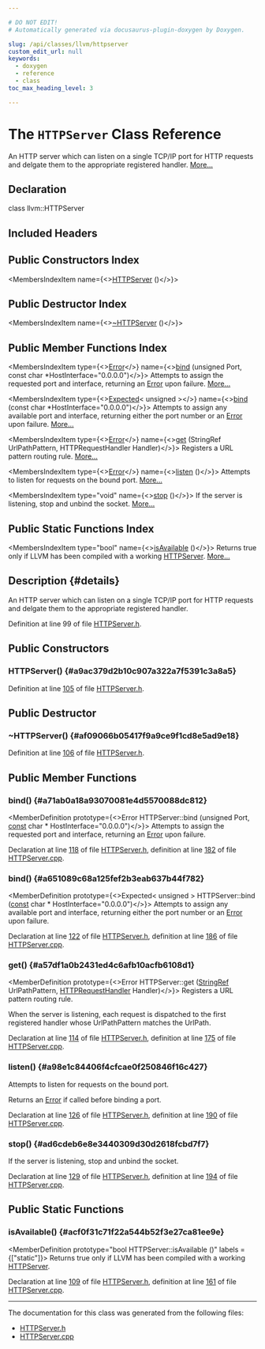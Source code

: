 ```yaml
---

# DO NOT EDIT!
# Automatically generated via docusaurus-plugin-doxygen by Doxygen.

slug: /api/classes/llvm/httpserver
custom_edit_url: null
keywords:
  - doxygen
  - reference
  - class
toc_max_heading_level: 3

---
```





# The `HTTPServer` Class Reference

<DoxygenPage pluginConfig={pluginConfig}>

An HTTP server which can listen on a single TCP/IP port for HTTP requests and delgate them to the appropriate registered handler. <a href="#details">More...</a>

## Declaration

<CodeBlock>class llvm::HTTPServer</CodeBlock>

## Included Headers

<IncludesList>
<IncludesListItem
  filePath="llvm/Debuginfod/HTTPServer.h"
  permalink="/docs/api/files/include/include/llvm/include/llvm/debuginfod/httpserver-h"
  isLocal="true" />
</IncludesList>

## Public Constructors Index

<MembersIndex>

<MembersIndexItem
  name={<><a href="#a9ac379d2b10c907a322a7f5391c3a8a5">HTTPServer</a> ()</>}>
</MembersIndexItem>

</MembersIndex>

## Public Destructor Index

<MembersIndex>

<MembersIndexItem
  name={<><a href="#af09066b05417f9a9ce9f1cd8e5ad9e18">~HTTPServer</a> ()</>}>
</MembersIndexItem>

</MembersIndex>

## Public Member Functions Index

<MembersIndex>

<MembersIndexItem
  type={<><a href="/docs/api/classes/llvm/error">Error</a></>}
  name={<><a href="#a71ab0a18a93070081e4d5570088dc812">bind</a> (unsigned Port, const char &#42;HostInterface=&quot;0.0.0.0&quot;)</>}>
Attempts to assign the requested port and interface, returning an <a href="/docs/api/classes/llvm/error">Error</a> upon failure. <a href="#a71ab0a18a93070081e4d5570088dc812">More...</a>
</MembersIndexItem>

<MembersIndexItem
  type={<><a href="/docs/api/classes/llvm/expected">Expected</a>&lt; unsigned &gt;</>}
  name={<><a href="#a651089c68a125fef2b3eab637b44f782">bind</a> (const char &#42;HostInterface=&quot;0.0.0.0&quot;)</>}>
Attempts to assign any available port and interface, returning either the port number or an <a href="/docs/api/classes/llvm/error">Error</a> upon failure. <a href="#a651089c68a125fef2b3eab637b44f782">More...</a>
</MembersIndexItem>

<MembersIndexItem
  type={<><a href="/docs/api/classes/llvm/error">Error</a></>}
  name={<><a href="#a57df1a0b2431ed4c6afb10acfb6108d1">get</a> (StringRef UrlPathPattern, HTTPRequestHandler Handler)</>}>
Registers a URL pattern routing rule. <a href="#a57df1a0b2431ed4c6afb10acfb6108d1">More...</a>
</MembersIndexItem>

<MembersIndexItem
  type={<><a href="/docs/api/classes/llvm/error">Error</a></>}
  name={<><a href="#a98e1c84406f4cfcae0f250846f16c427">listen</a> ()</>}>
Attempts to listen for requests on the bound port. <a href="#a98e1c84406f4cfcae0f250846f16c427">More...</a>
</MembersIndexItem>

<MembersIndexItem
  type="void"
  name={<><a href="#ad6cdeb6e8e3440309d30d2618fcbd7f7">stop</a> ()</>}>
If the server is listening, stop and unbind the socket. <a href="#ad6cdeb6e8e3440309d30d2618fcbd7f7">More...</a>
</MembersIndexItem>

</MembersIndex>

## Public Static Functions Index

<MembersIndex>

<MembersIndexItem
  type="bool"
  name={<><a href="#acf0f31c71f22a544b52f3e27ca81ee9e">isAvailable</a> ()</>}>
Returns true only if LLVM has been compiled with a working <a href="/docs/api/classes/llvm/httpserver">HTTPServer</a>. <a href="#acf0f31c71f22a544b52f3e27ca81ee9e">More...</a>
</MembersIndexItem>

</MembersIndex>

## Description {#details}

An HTTP server which can listen on a single TCP/IP port for HTTP requests and delgate them to the appropriate registered handler.

Definition at line 99 of file <a href="/docs/api/files/include/include/llvm/include/llvm/debuginfod/httpserver-h">HTTPServer.h</a>.

<SectionDefinition>

## Public Constructors

### HTTPServer() {#a9ac379d2b10c907a322a7f5391c3a8a5}

<MemberDefinition
  prototype="HTTPServer::HTTPServer ()">

Definition at line <a href="/docs/api/files/include/include/llvm/include/llvm/debuginfod/httpserver-h/#l00105">105</a> of file <a href="/docs/api/files/include/include/llvm/include/llvm/debuginfod/httpserver-h">HTTPServer.h</a>.
</MemberDefinition>

</SectionDefinition>

<SectionDefinition>

## Public Destructor

### ~HTTPServer() {#af09066b05417f9a9ce9f1cd8e5ad9e18}

<MemberDefinition
  prototype="HTTPServer::~HTTPServer ()">

Definition at line <a href="/docs/api/files/include/include/llvm/include/llvm/debuginfod/httpserver-h/#l00106">106</a> of file <a href="/docs/api/files/include/include/llvm/include/llvm/debuginfod/httpserver-h">HTTPServer.h</a>.
</MemberDefinition>

</SectionDefinition>

<SectionDefinition>

## Public Member Functions

### bind() {#a71ab0a18a93070081e4d5570088dc812}

<MemberDefinition
  prototype={<>Error HTTPServer::bind (unsigned Port, <a href="/docs/api/files/lib/lib/target/lib/target/aarch64/aarch64promoteconstant-cpp/#a90f8350fecae261c25be85d38b451bff">const</a> char &#42; HostInterface=&quot;0.0.0.0&quot;)</>}>
Attempts to assign the requested port and interface, returning an <a href="/docs/api/classes/llvm/error">Error</a> upon failure.

Declaration at line <a href="/docs/api/files/include/include/llvm/include/llvm/debuginfod/httpserver-h/#l00118">118</a> of file <a href="/docs/api/files/include/include/llvm/include/llvm/debuginfod/httpserver-h">HTTPServer.h</a>, definition at line <a href="/docs/api/files/lib/lib/debuginfod/httpserver-cpp/#l00182">182</a> of file <a href="/docs/api/files/lib/lib/debuginfod/httpserver-cpp">HTTPServer.cpp</a>.
</MemberDefinition>

### bind() {#a651089c68a125fef2b3eab637b44f782}

<MemberDefinition
  prototype={<>Expected&lt; unsigned &gt; HTTPServer::bind (<a href="/docs/api/files/lib/lib/target/lib/target/aarch64/aarch64promoteconstant-cpp/#a90f8350fecae261c25be85d38b451bff">const</a> char &#42; HostInterface=&quot;0.0.0.0&quot;)</>}>
Attempts to assign any available port and interface, returning either the port number or an <a href="/docs/api/classes/llvm/error">Error</a> upon failure.

Declaration at line <a href="/docs/api/files/include/include/llvm/include/llvm/debuginfod/httpserver-h/#l00122">122</a> of file <a href="/docs/api/files/include/include/llvm/include/llvm/debuginfod/httpserver-h">HTTPServer.h</a>, definition at line <a href="/docs/api/files/lib/lib/debuginfod/httpserver-cpp/#l00186">186</a> of file <a href="/docs/api/files/lib/lib/debuginfod/httpserver-cpp">HTTPServer.cpp</a>.
</MemberDefinition>

### get() {#a57df1a0b2431ed4c6afb10acfb6108d1}

<MemberDefinition
  prototype={<>Error HTTPServer::get (<a href="/docs/api/classes/llvm/stringref">StringRef</a> UrlPathPattern, <a href="/docs/api/namespaces/llvm/#a484725ce6bbff0f1751423cac5f22370">HTTPRequestHandler</a> Handler)</>}>
Registers a URL pattern routing rule.

When the server is listening, each request is dispatched to the first registered handler whose UrlPathPattern matches the UrlPath.

Declaration at line <a href="/docs/api/files/include/include/llvm/include/llvm/debuginfod/httpserver-h/#l00114">114</a> of file <a href="/docs/api/files/include/include/llvm/include/llvm/debuginfod/httpserver-h">HTTPServer.h</a>, definition at line <a href="/docs/api/files/lib/lib/debuginfod/httpserver-cpp/#l00175">175</a> of file <a href="/docs/api/files/lib/lib/debuginfod/httpserver-cpp">HTTPServer.cpp</a>.
</MemberDefinition>

### listen() {#a98e1c84406f4cfcae0f250846f16c427}

<MemberDefinition
  prototype="Error HTTPServer::listen ()">
Attempts to listen for requests on the bound port.

Returns an <a href="/docs/api/classes/llvm/error">Error</a> if called before binding a port.

Declaration at line <a href="/docs/api/files/include/include/llvm/include/llvm/debuginfod/httpserver-h/#l00126">126</a> of file <a href="/docs/api/files/include/include/llvm/include/llvm/debuginfod/httpserver-h">HTTPServer.h</a>, definition at line <a href="/docs/api/files/lib/lib/debuginfod/httpserver-cpp/#l00190">190</a> of file <a href="/docs/api/files/lib/lib/debuginfod/httpserver-cpp">HTTPServer.cpp</a>.
</MemberDefinition>

### stop() {#ad6cdeb6e8e3440309d30d2618fcbd7f7}

<MemberDefinition
  prototype="void HTTPServer::stop ()">
If the server is listening, stop and unbind the socket.

Declaration at line <a href="/docs/api/files/include/include/llvm/include/llvm/debuginfod/httpserver-h/#l00129">129</a> of file <a href="/docs/api/files/include/include/llvm/include/llvm/debuginfod/httpserver-h">HTTPServer.h</a>, definition at line <a href="/docs/api/files/lib/lib/debuginfod/httpserver-cpp/#l00194">194</a> of file <a href="/docs/api/files/lib/lib/debuginfod/httpserver-cpp">HTTPServer.cpp</a>.
</MemberDefinition>

</SectionDefinition>

<SectionDefinition>

## Public Static Functions

### isAvailable() {#acf0f31c71f22a544b52f3e27ca81ee9e}

<MemberDefinition
  prototype="bool HTTPServer::isAvailable ()"
  labels = {["static"]}>
Returns true only if LLVM has been compiled with a working <a href="/docs/api/classes/llvm/httpserver">HTTPServer</a>.

Declaration at line <a href="/docs/api/files/include/include/llvm/include/llvm/debuginfod/httpserver-h/#l00109">109</a> of file <a href="/docs/api/files/include/include/llvm/include/llvm/debuginfod/httpserver-h">HTTPServer.h</a>, definition at line <a href="/docs/api/files/lib/lib/debuginfod/httpserver-cpp/#l00161">161</a> of file <a href="/docs/api/files/lib/lib/debuginfod/httpserver-cpp">HTTPServer.cpp</a>.
</MemberDefinition>

</SectionDefinition>

<hr/>

The documentation for this class was generated from the following files:

<ul>
<li><a href="/docs/api/files/include/include/llvm/include/llvm/debuginfod/httpserver-h">HTTPServer.h</a></li>
<li><a href="/docs/api/files/lib/lib/debuginfod/httpserver-cpp">HTTPServer.cpp</a></li>
</ul>

</DoxygenPage>
